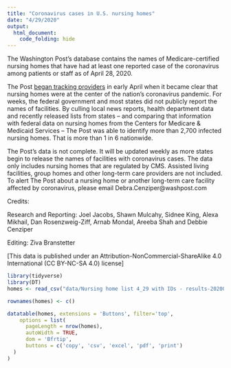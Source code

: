 ```yaml
---
title: "Coronavirus cases in U.S. nursing homes"
date: "4/29/2020"
output:
  html_document:
    code_folding: hide
---
```



The Washington Post’s database contains the names of Medicare-certified nursing homes that have had at least one reported case of the coronavirus among patients or staff as of April 28, 2020.

The Post [began tracking providers](https://www.washingtonpost.com/business/2020/04/20/nearly-one-10-nursing-homes-nationwide-report-coronavirus-outbreaks/) in early April when it became clear that nursing homes were at the center of the nation’s coronavirus pandemic. For weeks, the federal government and most states did not publicly report the names of facilities. By culling local news reports, health department data and recently released lists from states – and comparing that information with federal data on nursing homes from the Centers for Medicare & Medicaid Services – The Post was able to identify more than 2,700 infected nursing homes. That is more than 1 in 6 nationwide.

The Post’s data is not complete. It will be updated weekly as more states begin to release the names of facilities with coronavirus cases. The data only includes nursing homes that are regulated by CMS. Assisted living facilities, group homes and other long-term care providers are not included. To alert The Post about a nursing home or another long-term care facility affected by coronavirus, please email Debra.Cenziper@washpost.com

Credits:

Research and Reporting: Joel Jacobs, Shawn Mulcahy, Sidnee King, Alexa Mikhail, Dan Rosenzweig-Ziff, Arnab Mondal, Areeba Shah and Debbie Cenziper

Editing: Ziva Branstetter

[This data is published under an Attribution-NonCommercial-ShareAlike 4.0 International (CC BY-NC-SA 4.0) license]

```r
library(tidyverse)
library(DT)
homes <- read_csv("data/Nursing home list 4_29 with IDs - results-20200429-095929.csv")

rownames(homes) <- c()

datatable(homes, extensions = 'Buttons', filter='top',
    options = list(
      pageLength = nrow(homes), 
      autoWidth = TRUE,
      dom = 'Bfrtip',
      buttons = c('copy', 'csv', 'excel', 'pdf', 'print')
  )
)


```


